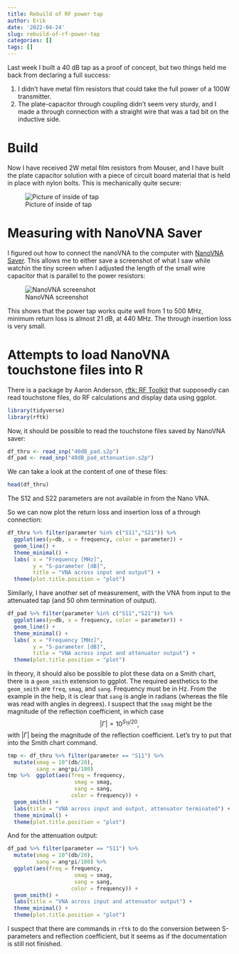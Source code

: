 ```yaml
---
title: Rebuild of RF power tap
author: Erik
date: '2022-04-24'
slug: rebuild-of-rf-power-tap
categories: []
tags: []
---
```


Last week I built a 40 dB tap as a proof of concept, but
two things held me back from declaring a full success:

1. I didn't have metal film resistors that could take the full power of a
100W transmitter.
2. The plate-capacitor through coupling didn't seem very sturdy, and I made
a through connection with a straight wire that was a tad bit on the inductive 
side.

# Build

Now I have received 2W metal film resistors from Mouser, and I have built the
plate capacitor solution with a piece of circuit board material that is held
in place with nylon bolts. This is mechanically quite secure:

![Picture of inside of tap](images/LRM_20220424_181713_small.jpg)

# Measuring with NanoVNA Saver
I figured out how to connect the nanoVNA to the computer with [NanoVNA Saver](https://github.com/NanoVNA-Saver/nanovna-saver). This allows me to
either save a screenshot of what I saw while watchin the tiny screen when
I adjusted the length of the small wire capacitor that is parallel to the
power resistors:

![NanoVNA screenshot](images/VNA_screenshot.png)

This shows that the power tap works quite well from 1 to 500 MHz, minimum
return loss is almost 21 dB, at 440 MHz. The through insertion loss is very small.

# Attempts to load NanoVNA touchstone files into R

There is a package by Aaron Anderson, [rftk: RF Toolkit](https://github.com/aaronmanderson3/rftk) that supposedly can read
touchstone files, do RF calculations and display data using ggplot. 

```r
library(tidyverse)
library(rftk)
```

Now, it should be possible to read the touchstone files saved by NanoVNA saver:
```r
df_thru <- read_snp("40dB_pad.s2p")
df_pad <- read_snp("40dB_pad_attenuation.s2p")
```

We can take a look at the content of one of these files:
```r
head(df_thru)
```
The S12 and S22 parameters are not available in from the Nano VNA.

So we can now plot the return loss and insertion loss of a through 
connection:

```r
df_thru %>% filter(parameter %in% c("S11","S21")) %>%
  ggplot(aes(y=db, x = frequency, color = parameter)) + 
  geom_line() +
  theme_minimal() +
  labs( x = "Frequency [MHz]",
        y = "S-parameter [dB]",
        title = "VNA across input and output") +
  theme(plot.title.position = "plot")
```

Similarly, I have another set of measurement, with the VNA from
input to the attenuated tap (and 50 ohm termination of output).

```r
df_pad %>% filter(parameter %in% c("S11","S21")) %>%
  ggplot(aes(y=db, x = frequency, color = parameter)) + 
  geom_line() +
  theme_minimal() +
  labs( x = "Frequency [MHz]",
        y = "S-parameter [dB]",
        title = "VNA across input and attenuator output") +
  theme(plot.title.position = "plot")
```


In theory, it should also be possible to plot these data on a Smith chart,
there is a `geom_smith` extension to ggplot.
The required aesthetics to the `geom_smith` are `freq`, `smag`, and `sang`.
Frequency must be in Hz. From the example in the help, it is clear that `sang`
is angle in radians (whereas the file was read with angles in degrees). 
I suspect that the `smag` might be the magnitude of the 
reflection coefficient, in which case $$|\Gamma| = 10^{S_{11}/20},$$
with $|\Gamma|$ being the magnitude of the reflection coefficient.
Let's try to put that into the Smith chart command.

```r
tmp <- df_thru %>% filter(parameter == "S11") %>%
  mutate(smag = 10^(db/20),
         sang = ang*pi/180)
tmp %>%  ggplot(aes(freq = frequency,
                     smag = smag,
                     sang = sang, 
                    color = frequency)) +
  geom_smith() + 
  labs(title = "VNA across input and output, attenuator terminated") +
  theme_minimal() +
  theme(plot.title.position = "plot")
```

And for the attenuation output:

```r
df_pad %>% filter(parameter == "S11") %>%
  mutate(smag = 10^(db/20),
         sang = ang*pi/180) %>%  
  ggplot(aes(freq = frequency,
                     smag = smag,
                     sang = sang, 
                    color = frequency)) +
  geom_smith() + 
  labs(title = "VNA across input and attenuator output") +
  theme_minimal() +
  theme(plot.title.position = "plot")
```

I suspect that there are commands in `rftk` to do the conversion between
S-parameters and reflection coefficient, but it seems as if the documentation
is still not finished.








